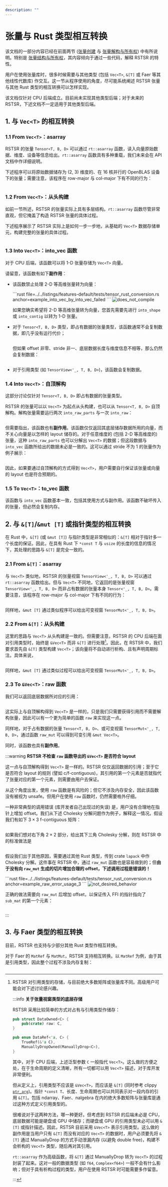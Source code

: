 ```yaml
---
description: ""
---
```



# 张量与 Rust 类型相互转换

该文档的一部分内容已经在前面两节 ([张量创建](01-tensor_creation) 与 [张量解构与所有权](02-structure_and_ownership)) 中有所说明。特别是 [张量结构与所有权](02-structure_and_ownership)，其内容倾向于通过一些代码，解释 RSTSR 的特性。

用户在使用张量库时，很多时候需要与其他类型 (包括 `Vec<T>`, `&[T]` 或 Faer 等其他线性代数库) 作交互。这一节从程序使用的角度，尽可能系统阐述 RSTSR 张量与其他 Rust 类型的相互转换可以怎样实现。

该文档仅针对 CPU 后端成立。目前尚未实现其他类型后端；对于未来的 RSTSR，下述文档不一定适用于其他类型后端。

## 1. 与 `Vec<T>` 的相互转换

### 1.1 From `Vec<T>`：asarray

RSTSR 的张量 `Tensor<T, B, D>` 可以通过 `rt::asarray` 函数，读入向量原始数据、维度、设备等信息给出。`rt::asarray` 函数具有多种重载，我们未来会在 API 文档中作详细说明。

下述程序可以将原始数据储存为 (2, 3) 维度的、在 16 核并行的 OpenBLAS 设备下的张量；需要注意，该程序在 row-major 与 col-major 下有不同的行为：
```rust file=../../listings/features-default/tests/tensor_rust_conversion.rs anchor=example_from_vec_by_asarray
```

### 1.2 From `Vec<T>`：从头构建

如前一节所述，RSTSR 的张量实际上具有多层结构。`rt::asarray` 函数尽管非常直观，但它掩盖了构造 RSTSR 张量的具体过程。

下述程序展示了 RSTSR 实际上是如何一步一步地，从基础的 `Vec<T>` 数据存储单元，构建完整的张量的具体过程。
```rust file=../../listings/features-default/tests/tensor_rust_conversion.rs anchor=example_from_vec_by_scratch
```

### 1.3 Into `Vec<T>`：into_vec 函数

对于 CPU 后端，该函数可以将 1-D 张量存储为 `Vec<T>` 向量。

请留意，该函数有如下**副作用**：

- 该函数禁止处理 2-D 等高维张量转为向量：

    <div className="ferris-overlay">
    ```rust file=../../listings/features-default/tests/tensor_rust_conversion.rs anchor=example_into_vec_by_into_vec_failed
    ```
    <img src={useBaseUrl("/img/ferris/does_not_compile.svg")} alt="does_not_compile" title="无法编译！" /> </div>

    如果您确实希望将 2-D 等高维张量转为向量，您首先需要先进行 `into_shape` 或 `into_contig` 以转为 1-D 张量。

- 对于 `Tensor<T, B, D>` 类型，即占有数据的张量类型，该函数通常不会复制数据，即几乎没有运行代价；

    ```rust file=../../listings/features-default/tests/tensor_rust_conversion.rs anchor=example_into_vec_by_into_vec
    ```

    但如果 offset 非零、stride 非一、底层数据长度与维度信息不相等，那么仍然会复制数据：

    ```rust file=../../listings/features-default/tests/tensor_rust_conversion.rs anchor=example_into_vec_by_into_vec_cloned
    ```

- 对于引用类型 (如 `TensorView<'_, T, B, D>`)，该函数会复制数据。

### 1.4 Into `Vec<T>`：自顶解构

这部分讨论仅针对 `Tensor<T, B, D>` 即占有数据的张量类型。

RSTSR 的张量可以以 `Vec<T>` 为起点从头构建，也可以从 `Tensor<T, B, D>` 自顶解构。解构张量需要运行两次 `into_raw_parts` 与一次 `into_raw`：

```rust file=../../listings/features-default/tests/tensor_rust_conversion.rs anchor=example_into_vec_destruct
```

但需要指出，该函数也有**副作用**。该函数仅仅返回其底层储存数据所用的向量，而不关心向量是以怎样的 layout 储存的。对于任意维度的 (包括 2-D 等高维度的) 张量，这种 `into_raw_parts` 也可以分解出 `Vec<T>` 的数据；但这段数据与 `into_vec` 函数所给出的数据未必是一致的。这可以通过 stride 不为 1 的张量作为例子展示：

```rust file=../../listings/features-default/tests/tensor_rust_conversion.rs anchor=example_into_vec_destruct_warn
```

因此，如果要通过自顶解构的方式得到 `Vec<T>`，用户需要自行保证该张量或向量的 layout 也是符合预期的。

### 1.5 To `Vec<T>`：to_vec 函数

该函数与 `into_vec` 函数基本一致，包括其使用方式与副作用。该函数不破坏传入的张量，但必然会复制内存。

## 2. 与 `&[T]`/`&mut [T]` 或指针类型的相互转换

在 Rust 中，`&[T]` (或 `&mut [T]`) 与指针类型是非常相似的：`&[T]` 相对于指针多一个长度的保证。因此，在具有 Rust 下 `*const T` 与 `usize` 的长度的信息的情况下，其处理的思路与 `&[T]` 是完全一致的。

### 2.1 From `&[T]`：asarray

与 `Vec<T>` 类似地，RSTSR 的张量视窗 `TensorView<'_, T, B, D>` 可以通过 `rt::asarray` 函数给出。但与 `Vec<T>` 不同地，它返回的是张量视窗 `TensorView<'_, T, B, D>` 而非占有数据的张量本身 `Tensor<'_, T, B, D>`。需要注意，该程序在 row-major 与 col-major 下有不同的行为：

```rust file=../../listings/features-default/tests/tensor_rust_conversion.rs anchor=example_from_ref_by_asarray
```

同样地，`&mut [T]` 通过类似程序可以给出可变视窗 `TensorMut<'_, T, B, D>`。

### 2.2 From `&[T]`：从头构建

这里的思路与 `Vec<T>` 从头构建是一致的。但需要注意，RSTSR 的 CPU 后端在面对引用类型时，始终是 `&Vec<T>` 而非 `&[T]` 进行处理[^1]。因此，在 RSTSR 中，我们要求首先自 `&[T]` 类型构建 `Vec<T>`；该向量将不自动进行析构、且有声明周期标注。具体来说，

```rust file=../../listings/features-default/tests/tensor_rust_conversion.rs anchor=example_from_ref_by_scratch
```

同样地，`&mut [T]` 通过类似过程可以给出可变视窗 `TensorMut<'_, T, B, D>`。

[^1]: RSTSR 对引用类型的存储，与目前绝大多数矩阵或张量库不同。高级用户可能会对下述讨论感兴趣。

    :::info **关于张量视窗类型的底层存储**

    RSTSR 采用比较简单的方式对占有与引用类型作储存：
    ```rust
    pub struct DataOwned<C> {
        pub(crate) raw: C,
    }

    pub enum DataRef<'a, C> {
        TrueRef(&'a C),
        ManuallyDropOwned(ManuallyDrop<C>),
    }
    ```
    其中，对于 CPU 后端，上述泛型参数 `C` 一般指代 `Vec<T>`。这么做的方便之处，在于生命周期的定义清晰，所有一切都可以用 `Vec<T>` 描述，对于库开发非常便利。

    但从定义上，引用类型不应该是 `&Vec<T>`，而应该是 `&[T]` (同时参考 clippy [`ptr_arg`](https://rust-lang.github.io/rust-clippy/master/index.html#ptr_arg))。指针 `*const T`、长度、生命周期也可以共同表示对一段内存的引用 `&[T]`。包括 ndarray、Faer、nalgebra 在内的绝大多数矩阵与张量库是通过这种方式定义引用类型的。

    很难说对于这两种方法，哪一种更好。但考虑到 RSTSR 的后端未必是 CPU，底层数据可能是硬盘或 GPU 中储存；而硬盘或 GPU 的引用类型未必可以用 `&[T]` 或指针描述。因此，RSTSR 目前采用 `&Vec<T>` 表示引用类型。这么做的副作用是当用户只有 `&[T]` 而没有对应的 `Vec<T>` 的数据时，用户必须要先将 `&[T]` 通过 ManuallyDrop 的方式手动泄漏内存 (以避免 double free)，构建不会析构的 `Vec<T>` 类型，随后再对其引用。

    `rt::asarray` 作为高级函数，将 `&[T]` 通过 ManuallyDrop 转为 `Vec<T>` 的过程封装了起来。这对一般的数据类型 (如 `f64`, `Complex<f64>`) 一般不会有什么影响；但对于具有析构过程的类型，用户在使用 RSTSR 时可能需要多作留意。

    :::

### 2.3 To `&Vec<T>`：raw 函数

我们可以返回底层数据所对应的引用：

```rust file=../../listings/features-default/tests/tensor_rust_conversion.rs anchor=example_to_ref_by_raw
```

这实际上与自顶解构得到 `Vec<T>` 是一样的，只是我们只需要获得引用而不需要解构张量，因此可以有一个更为简单的函数 `raw` 来实现这一点。

同样地，对于占有数据的张量 `Tensor<T, B, D>`、或可变视窗 `TensorMut<'_, T, B, D>`，通过函数 `raw_mut` 可以得到可变引用 `&mut Vec<T>`。

同时，该函数也具有**副作用**。

:::warning **RSTSR 不检查 `raw` 函数导出的 `&Vec<T>` 是否符合 layout**

这一点与自顶解构得到 `Vec<T>` 是一样的。RSTSR 仅仅返回数据的引用；至于它是否符合 layout 的规则 (譬如 c/f-contiguous)，其引用的第一个元素是否就指代了张量对应的第一个元素，则需要由用户去保证。

从这个角度出发，使用 `raw` 函数是有风险的；但它不涉及内存安全，因此该函数没有被视为 unsafe。但用户在使用 `raw` 函数时，仍然需要格外仔细。

一种非常典型的调用错误 (库开发者自己出现过的失误) 是，用户没有合理地在指针上增加 offset。我们从下述 Cholesky 分解问题作为例子，解释这一情况。假设我们有如下 $3 \times 3$ f-contiguous 矩阵：

```rust file=../../listings/features-default/tests/tensor_rust_conversion.rs anchor=example_raw_error_usage_1
```

如果我们想对右下角 $2 \times 2$ 部分，给出其下三角 Cholesky 分解，则在 RSTSR 中的标准做法是

```rust file=../../listings/features-default/tests/tensor_rust_conversion.rs anchor=example_raw_error_usage_2
```

假设我们出于其他原因，需要通过其他 Rust 类型，传到 crate `lapack` 中作 Cholesky 分解。这件事在 RSTSR 中，通过 `raw_mut` 函数也是容易做到的；但**由于没有向 `raw_mut` 生成的切片增加合理的 offset，下述调用过程是错误的！**

<div className="ferris-overlay">
```rust file=../../listings/features-default/tests/tensor_rust_conversion.rs anchor=example_raw_error_usage_3
```
<img src={useBaseUrl("/img/ferris/not_desired_behavior.svg")} alt="not_desired_behavior" title="非预期行为！" /> </div>

正确的做法需要向 `raw_mut` 后增加 offset，以保证传入 FFI 的指针指向了 `sub_mat` 的第一个元素：

```rust file=../../listings/features-default/tests/tensor_rust_conversion.rs anchor=example_raw_error_usage_4
```

:::

## 3. 与 Faer 类型的相互转换

目前，RSTSR 也支持与少部分其他 Rust 类型作相互转换。

对于 Faer 的 `MatRef` 与 `MatMut`，RSTSR 支持相互转换。以 `MatRef` 为例，由于其是引用类型，因此整个过程不涉及内存复制：

```rust file=../../listings/features-default/tests/tensor_rust_conversion.rs anchor=example_rstsr_faer_conversion
```
